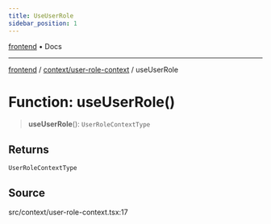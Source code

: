 ```yaml
---
title: UseUserRole
sidebar_position: 1
---
```


[frontend](../../..) • Docs

***

[frontend](../../..) / [context/user-role-context](..) / useUserRole

# Function: useUserRole()

> **useUserRole**(): `UserRoleContextType`

## Returns

`UserRoleContextType`

## Source

src/context/user-role-context.tsx:17
